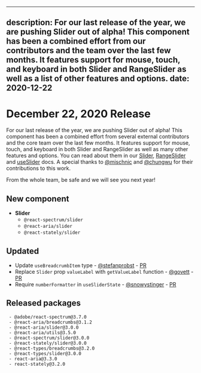 <!-- Copyright 2020 Adobe. All rights reserved.
This file is licensed to you under the Apache License, Version 2.0 (the "License");
you may not use this file except in compliance with the License. You may obtain a copy
of the License at http://www.apache.org/licenses/LICENSE-2.0
Unless required by applicable law or agreed to in writing, software distributed under
the License is distributed on an "AS IS" BASIS, WITHOUT WARRANTIES OR REPRESENTATIONS
OF ANY KIND, either express or implied. See the License for the specific language
governing permissions and limitations under the License. -->


---
description: For our last release of the year, we are pushing Slider out of alpha! This component has been a combined effort from our contributors and the team over the last few months. It features support for mouse, touch, and keyboard in both Slider and RangeSlider as well as a list of other features and options.
date: 2020-12-22
---

# December 22, 2020 Release
For our last release of the year, we are pushing Slider out of alpha! This component has been a combined effort from several external contributors and the core team over the last few months. It features support for mouse, touch, and keyboard in both Slider and RangeSlider as well as many other features and options. You can read about them in our [Slider](https://watheia.org/react-spectrum/Slider.html), [RangeSlider](https://watheia.org/react-spectrum/RangeSlider.html) and [useSlider](https://watheia.org/react-aria/useSlider.html) docs. A special thanks to [@mischnic](https://github.com/mischnic) and [@chungwu](https://github.com/chungwu) for their contributions to this work.

From the whole team, be safe and we will see you next year!

## New component
- **Slider**
  - `@react-spectrum/slider`
  - `@react-aria/slider`
  - `@react-stately/slider`

## Updated
- Update `useBreadcrumbItem` type - [@stefanprobst](https://github.com/stefanprobst) - [PR](https://github.com/watheia/spectrum/pull/1317)
- Replace `Slider` prop `valueLabel` with `getValueLabel` function - [@govett](https://github.com/devongovett) - [PR](https://github.com/watheia/spectrum/pull/1399)
- Require `numberFormatter` in `useSliderState` - [@snowystinger](https://github.com/snowystinger) - [PR](https://github.com/watheia/spectrum/pull/1381)

## Released packages
```
 - @adobe/react-spectrum@3.7.0
 - @react-aria/breadcrumbs@3.1.2
 - @react-aria/slider@3.0.0
 - @react-aria/utils@3.5.0
 - @react-spectrum/slider@3.0.0
 - @react-stately/slider@3.0.0
 - @react-types/breadcrumbs@3.2.0
 - @react-types/slider@3.0.0
 - react-aria@3.3.0
 - react-stately@3.2.0
 ```

